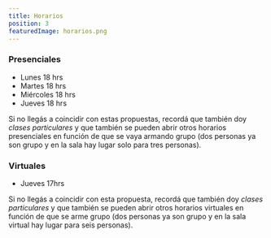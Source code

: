 ```yaml
---
title: Horarios
position: 3
featuredImage: horarios.png
---
```


### Presenciales

- Lunes 18 hrs
- Martes 18 hrs
- Miércoles 18 hrs
- Jueves 18 hrs

Si no llegás a coincidir con estas propuestas, recordá que también doy _clases particulares_ y que también se pueden abrir otros horarios presenciales en función de que se vaya armando grupo (dos personas ya son grupo y en la sala hay lugar solo para tres personas).

### Virtuales

- Jueves 17hrs

Si no llegás a coincidir con esta propuesta, recordá que también doy _clases particulares_ y que también se pueden abrir otros horarios virtuales en función de que se arme grupo (dos personas ya son grupo y en la sala virtual hay lugar para seis personas).
